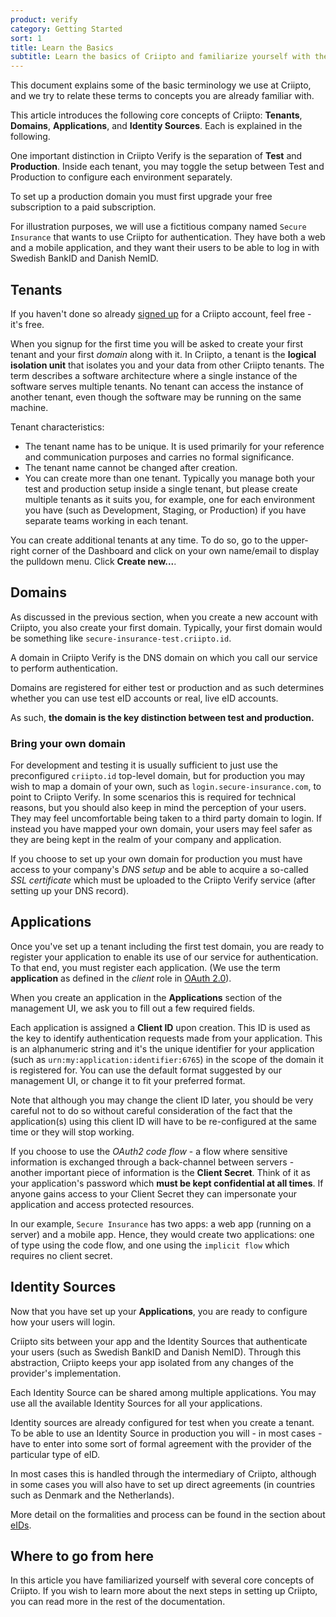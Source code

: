 ```yaml
---
product: verify
category: Getting Started
sort: 1
title: Learn the Basics
subtitle: Learn the basics of Criipto and familiarize yourself with the terminology.
---
```



This document explains some of the basic terminology we use at Criipto, and we try to relate these terms to concepts you are already familiar with. 

This article introduces the following   core concepts of Criipto: **Tenants**, **Domains**, **Applications**, and **Identity Sources**. Each is explained in the following.

<Highlight icon="file-lines">

  One important distinction in Criipto Verify is the separation of **Test** and **Production**. Inside each tenant, you may toggle the setup between Test and Production to configure each environment separately.

  To set up a production domain you must first upgrade your free subscription to a paid subscription.  

</Highlight>

For illustration purposes, we will use a fictitious company named `Secure Insurance` that wants to use Criipto for authentication. They have both a web and a mobile application, and they want their users to be able to log in with Swedish BankID and Danish NemID.

## Tenants

If you haven't done so already [signed up](https://Criipto.com/) for a Criipto account, feel free - it's free. 

When you signup for the first time you will be asked to create your first tenant and your first _domain_ along with it. In Criipto, a tenant is the **logical isolation unit** that isolates you and your data from other Criipto tenants. The term describes a software architecture where a single instance of the software serves multiple tenants. No tenant can access the instance of another tenant, even though the software may be running on the same machine.

Tenant characteristics:

- The tenant name has to be unique. It is used primarily for your reference and communication purposes and carries no formal significance.
- The tenant name cannot be changed after creation.
- You can create more than one tenant. Typically you manage both your test and production setup inside a single tenant, but please create multiple tenants as it suits you, for example, one for each environment you have (such as Development, Staging, or Production) if you have separate teams working in each tenant.

You can create additional tenants at any time. To do so, go to the upper-right corner of the Dashboard and click on your own name/email to display the pulldown menu. Click **Create new...**.

## Domains

As discussed in the previous section, when you create a new account with Criipto, you also create your first domain. Typically, your first domain would be something like `secure-insurance-test.criipto.id`.

A domain in Criipto Verify is the DNS domain on which you call our service to perform authentication. 

<Highlight icon="info">

  Domains are registered for either test or production and as such determines whether you can use test eID accounts or real, live eID accounts. 

  As such, **the domain is the key distinction between test and production.**

</Highlight>

### Bring your own domain

For development and testing it is usually sufficient to just use the preconfigured `criipto.id` top-level domain, but for production you may wish to map a domain of your own, such as `login.secure-insurance.com`, to point to Criipto Verify. In some scenarios this is required for technical reasons, but you should also keep in mind the perception of your users. They may feel uncomfortable being taken to a third party domain to login. If instead you have mapped your own domain, your users may feel safer as they are being kept in the realm of your company and application.

If you choose to set up your own domain for production you must have access to your company's _DNS setup_ and be able to acquire a so-called _SSL certificate_ which must be uploaded to the Criipto Verify service (after setting up your DNS record).

## Applications

Once you've set up a tenant including the first test domain, you are ready to register your application to enable its use of our service for authentication.  To that end, you must register each application. (We use the term **application** as defined in the _client_ role in [OAuth 2.0](https://tools.ietf.org/html/rfc6749#page-6)).

When you create an application in the **Applications** section of the management UI, we ask you to fill out a few required fields.

Each application is assigned a **Client ID** upon creation. This ID is used as the key to identify authentication requests made from your application. This is an alphanumeric string and it's the unique identifier for your application (such as `urn:my:application:identifier:6765`) in the scope of the domain it is registered for. You can use the default format suggested by our management UI, or change it to fit your preferred format.

<Highlight icon="exclamation" warning>

  Note that although you may change the client ID later, you should be very careful not to do so without careful consideration of the fact that the application(s) using this client ID will have to be re-configured at the same time or they will stop working.

</Highlight>

If you choose to use the _OAuth2 code flow_ - a flow where sensitive information is exchanged through a back-channel between servers - another important piece of information is the **Client Secret**. Think of it as your application's password which **must be kept confidential at all times**. If anyone gains access to your Client Secret they can impersonate your application and access protected resources.

In our example, `Secure Insurance` has two apps: a web app (running on a server) and a mobile app. Hence, they would create two applications: one of type using the code flow, and one using the `implicit flow` which requires no client secret.

## Identity Sources

Now that you have set up your **Applications**, you are ready to configure how your users will login. 

Criipto sits between your app and the Identity Sources that authenticate your users (such as Swedish BankID and Danish NemID). Through this abstraction, Criipto keeps your app isolated from any changes of the provider's implementation.

Each Identity Source can be shared among multiple applications. You may use all the available Identity Sources for all your applications.

<Highlight icon="info">

  Identity sources are already configured for test when you create a tenant. To be able to use an Identity Source in production you will - in most cases - have to enter into some sort of formal agreement with the provider of the particular type of eID.

  In most cases this is handled through the intermediary of Criipto, although in some cases you will also have to set up direct agreements (in countries such as Denmark and the Netherlands).

  More detail on the formalities and process can be found in the section about [eIDs](/verify/e-ids/).

</Highlight>

## Where to go from here

In this article you have familiarized yourself with several core concepts of Criipto. If you wish to learn more about the next steps in setting up Criipto, you can read more in the rest of the documentation.
